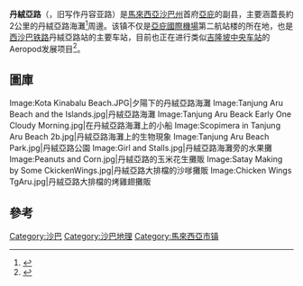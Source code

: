 '''丹絨亞路'''（{{lang-ms|Tanjung Aru}}，旧写作丹容亚路）是[[馬來西亞|馬來西亞]][[沙巴州|沙巴州]]首府[[亞庇|亞庇]]的副县，主要涵蓋長約2公里的丹絨亞路海灘<ref>{{cite web|url=http://www.sabahtourism.com/destination/tanjung-aru-beach|title=Tanjung Aru Beach|publisher=|accessdate=2015-08-08|archive-date=2020-09-30|archive-url=https://web.archive.org/web/20200930224236/https://www.sabahtourism.com/destination/tanjung-aru-beach/|dead-url=no}}</ref>周邊。该镇不仅是[[亞庇國際機場|亞庇國際機場]]第二航站楼的所在地，也是[[西沙巴铁路|西沙巴铁路]]丹絨亞路站的主要车站，目前也正在进行类似[[吉隆坡中央车站|吉隆坡中央车站]]的Aeropod发展项目<ref>{{cite web|url=http://www.sabahtourism.com/destination/north-borneo-railway|title=North Borneo Railway|publisher=|accessdate=2015-08-08|archive-date=2020-10-01|archive-url=https://web.archive.org/web/20201001192253/https://www.sabahtourism.com/destination/north-borneo-railway/|dead-url=no}}</ref>。

==圖庫==
<gallery>
Image:Kota Kinabalu Beach.JPG|夕陽下的丹絨亞路海灘
Image:Tanjung Aru Beach and the Islands.jpg|丹絨亞路海灘
Image:Tanjung Aru Beack Early One Cloudy Morning.jpg|在丹絨亞路海灘上的小船
Image:Scopimera in Tanjung Aru Beach 2b.jpg|丹絨亞路海灘上的生物現象
Image:Tanjung Aru Beach Park.jpg|丹絨亞路公園
Image:Girl and Stalls.jpg|丹絨亞路海灘旁的水果攤
Image:Peanuts and Corn.jpg|丹絨亞路的玉米花生攤販
Image:Satay Making by Some CkickenWings.jpg|丹絨亞路大排檔的沙嗲攤販
Image:Chicken Wings TgAru.jpg|丹絨亞路大排檔的烤雞翅攤販
</gallery>

==參考==
{{Portal|马来西亚}}
{{reflist}}

[[Category:沙巴|Category:沙巴]]
[[Category:沙巴地理|Category:沙巴地理]]
[[Category:馬來西亞市镇|Category:馬來西亞市镇]]